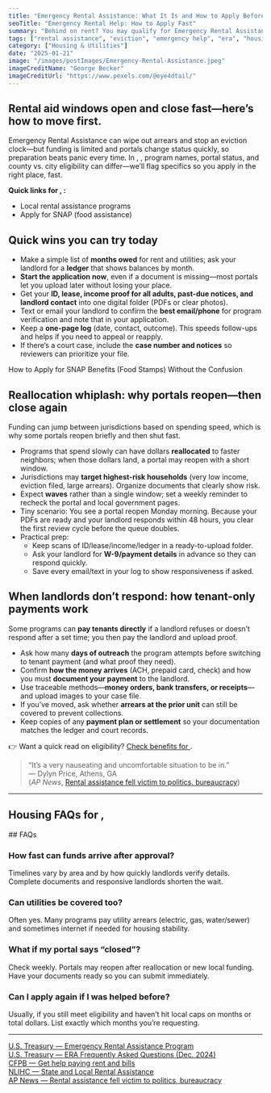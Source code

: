 ```yaml
---
title: "Emergency Rental Assistance: What It Is and How to Apply Before It's Gone"
seoTitle: "Emergency Rental Help: How to Apply Fast"
summary: "Behind on rent? You may qualify for Emergency Rental Assistance (ERA) — a federal program that helps cover rent and utility costs for those at risk of eviction. Learn how it works, who qualifies, and how to apply fast."
tags: ["rental assistance", "eviction", "emergency help", "era", "housing aid"]
category: ["Housing & Utilities"]
date: "2025-01-21"
image: "/images/postImages/Emergency-Rental-Assistance.jpeg"
imageCreditName: "George Becker"
imageCreditUrl: "https://www.pexels.com/@eye4dtail/"
---
```


## Rental aid windows open and close fast—here’s how to move first.

Emergency Rental Assistance can wipe out arrears and stop an eviction clock—but funding is limited and portals change status quickly, so preparation beats panic every time. <IfLocation>In <City/>, <State/>, program names, portal status, and county vs. city eligibility can differ—we’ll flag <State/> specifics so you apply in the right place, fast.</IfLocation>

<BenefitsCtaBanner />

<IfLocation>
<div className="not-prose my-12 p-4 rounded-xl border-[3px] bg-muted">
  <p className="mb-2"><strong>Quick links for <City/>, <State/>:</strong></p>
  <ul className="list-disc ml-5 space-y-1">
    <li><ResourceLink name="liheap">Local rental assistance programs</ResourceLink></li>
    <li><ResourceLink name="snap">Apply for SNAP (food assistance)</ResourceLink></li>
  </ul>
</div>
</IfLocation>

## Quick wins you can try today
- Make a simple list of **months owed** for rent and utilities; ask your landlord for a **ledger** that shows balances by month.
- **Start the application now**, even if a document is missing—most portals let you upload later without losing your place.
- Get your **ID, lease, income proof for all adults, past-due notices, and landlord contact** into one digital folder (PDFs or clear photos).
- Text or email your landlord to confirm the **best email/phone** for program verification and note that in your application.
- Keep a **one-page log** (date, contact, outcome). This speeds follow-ups and helps if you need to appeal or reapply.
- If there’s a court case, include the **case number and notices** so reviewers can prioritize your file.

<CrossLink href="./how-to-apply-for-snap-benefits-food-stamps-without-the-confusion">How to Apply for SNAP Benefits (Food Stamps) Without the Confusion</CrossLink>

## Reallocation whiplash: why portals reopen—then close again
Funding can jump between jurisdictions based on spending speed, which is why some portals reopen briefly and then shut fast.
- Programs that spend slowly can have dollars **reallocated** to faster neighbors; when those dollars land, a portal may reopen with a short window.
- Jurisdictions may **target highest-risk households** (very low income, eviction filed, large arrears). Organize documents that clearly show risk.
- Expect **waves** rather than a single window; set a weekly reminder to recheck the portal and local government pages.
- Tiny scenario: You see a portal reopen Monday morning. Because your PDFs are ready and your landlord responds within 48 hours, you clear the first review cycle before the queue doubles.
- Practical prep:
  - Keep scans of ID/lease/income/ledger in a ready-to-upload folder.
  - Ask your landlord for **W-9/payment details** in advance so they can respond quickly.
  - Save every email/text in your log to show responsiveness if asked.

## When landlords don’t respond: how tenant-only payments work
Some programs can **pay tenants directly** if a landlord refuses or doesn’t respond after a set time; you then pay the landlord and upload proof.
- Ask how many **days of outreach** the program attempts before switching to tenant payment (and what proof they need).
- Confirm **how the money arrives** (ACH, prepaid card, check) and how you must **document your payment** to the landlord.
- Use traceable methods—**money orders, bank transfers, or receipts**—and upload images to your case file.
- If you’ve moved, ask whether **arrears at the prior unit** can still be covered to prevent collections.
- Keep copies of any **payment plan or settlement** so your documentation matches the ledger and court records.

<IfLocation>
<div className="mt-3">👉 Want a quick read on eligibility? <a href="/tools/check-benefits" className="underline">Check benefits for <City/></a>.</div>
</IfLocation>

> “It’s a very nauseating and uncomfortable situation to be in.”  
> — Dylyn Price, Athens, GA  
(*AP News*, [Rental assistance fell victim to politics, bureaucracy](https://apnews.com/article/coronavirus-pandemic-business-government-and-politics-health-9c796ca23b611e0ed7d5e86f0fda3b5f))

---

<IfLocation>
  <h2>Housing FAQs for <City/>, <State/></h2>
  <ResourceLink name="housing" field="faqs" />
</IfLocation>

<IfNoLocation>
## FAQs

### How fast can funds arrive after approval?
Timelines vary by area and by how quickly landlords verify details. Complete documents and responsive landlords shorten the wait.

### Can utilities be covered too?
Often yes. Many programs pay utility arrears (electric, gas, water/sewer) and sometimes internet if needed for housing stability.

### What if my portal says “closed”?
Check weekly. Portals may reopen after reallocation or new local funding. Have your documents ready so you can submit immediately.

### Can I apply again if I was helped before?
Usually, if you still meet eligibility and haven’t hit local caps on months or total dollars. List exactly which months you’re requesting.
</IfNoLocation>

---

<div className="references">
<a href="https://home.treasury.gov/policy-issues/coronavirus/assistance-for-state-local-and-tribal-governments/emergency-rental-assistance-program" target="_blank" rel="noopener noreferrer">U.S. Treasury — Emergency Rental Assistance Program</a><br />
<a href="https://home.treasury.gov/system/files/136/ERA-FAQs-12042024.pdf" target="_blank" rel="noopener noreferrer">U.S. Treasury — ERA Frequently Asked Questions (Dec. 2024)</a><br />
<a href="https://www.consumerfinance.gov/housing/housing-insecurity/help-for-renters/get-help-paying-rent-and-bills/" target="_blank" rel="noopener noreferrer">CFPB — Get help paying rent and bills</a><br />
<a href="https://nlihc.org/rental-assistance" target="_blank" rel="noopener noreferrer">NLIHC — State and Local Rental Assistance</a><br />
<a href="https://apnews.com/article/coronavirus-pandemic-business-government-and-politics-health-9c796ca23b611e0ed7d5e86f0fda3b5f" target="_blank" rel="noopener noreferrer">AP News — Rental assistance fell victim to politics, bureaucracy</a>
</div>